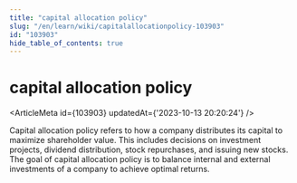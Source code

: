 ```yaml
---
title: "capital allocation policy"
slug: "/en/learn/wiki/capitalallocationpolicy-103903"
id: "103903"
hide_table_of_contents: true
---
```



# capital allocation policy

<ArticleMeta id={103903} updatedAt={'2023-10-13 20:20:24'} />
<div className='border-solid border-b border-t-0 my-4 border-[var(--ifm-color-gray-300)]' />

Capital allocation policy refers to how a company distributes its capital to maximize shareholder value. This includes decisions on investment projects, dividend distribution, stock repurchases, and issuing new stocks. The goal of capital allocation policy is to balance internal and external investments of a company to achieve optimal returns.
